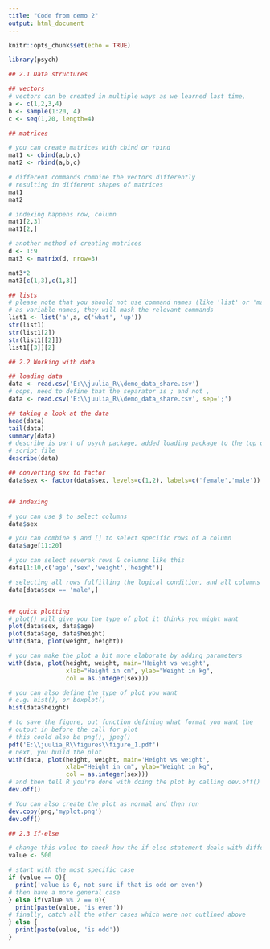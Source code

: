 ```yaml
---
title: "Code from demo 2"
output: html_document
---
```


```r
knitr::opts_chunk$set(echo = TRUE)
```
```r
library(psych)

## 2.1 Data structures 

## vectors
# vectors can be created in multiple ways as we learned last time, 
a <- c(1,2,3,4)
b <- sample(1:20, 4)
c <- seq(1,20, length=4)

## matrices

# you can create matrices with cbind or rbind
mat1 <- cbind(a,b,c)
mat2 <- rbind(a,b,c)

# different commands combine the vectors differently
# resulting in different shapes of matrices
mat1
mat2 

# indexing happens row, column
mat1[2,3]
mat1[2,]

# another method of creating matrices
d <- 1:9
mat3 <- matrix(d, nrow=3)

mat3*2
mat3[c(1,3),c(1,3)]

## lists
# please note that you should not use command names (like 'list' or 'matrix') 
# as variable names, they will mask the relevant commands
list1 <- list('a',a, c('what', 'up'))
str(list1)
str(list1[2])
str(list1[[2]])
list1[[3]][2]

## 2.2 Working with data

## loading data
data <- read.csv('E:\\juulia_R\\demo_data_share.csv')
# oops, need to define that the separator is ; and not ,
data <- read.csv('E:\\juulia_R\\demo_data_share.csv', sep=';')

## taking a look at the data
head(data)
tail(data)
summary(data)
# describe is part of psych package, added loading package to the top of the 
# script file 
describe(data)

## converting sex to factor
data$sex <- factor(data$sex, levels=c(1,2), labels=c('female','male'))


## indexing

# you can use $ to select columns
data$sex

# you can combine $ and [] to select specific rows of a column
data$age[11:20]

# you can select severak rows & columns like this
data[1:10,c('age','sex','weight','height')]

# selecting all rows fulfilling the logical condition, and all columns for those
data[data$sex == 'male',]


## quick plotting
# plot() will give you the type of plot it thinks you might want
plot(data$sex, data$age)
plot(data$age, data$height)
with(data, plot(weight, height))

# you can make the plot a bit more elaborate by adding parameters
with(data, plot(height, weight, main='Height vs weight',
                xlab="Height in cm", ylab="Weight in kg",
                col = as.integer(sex)))

# you can also define the type of plot you want
# e.g. hist(), or boxplot()
hist(data$height)

# to save the figure, put function defining what format you want the
# output in before the call for plot
# this could also be png(), jpeg()
pdf('E:\\juulia_R\\figures\\figure_1.pdf')
# next, you build the plot
with(data, plot(height, weight, main='Height vs weight',
                xlab="Height in cm", ylab="Weight in kg",
                col = as.integer(sex)))
# and then tell R you're done with doing the plot by calling dev.off()
dev.off()

# You can also create the plot as normal and then run
dev.copy(png,'myplot.png')
dev.off()

## 2.3 If-else

# change this value to check how the if-else statement deals with different values
value <- 500

# start with the most specific case
if (value == 0){
  print('value is 0, not sure if that is odd or even')
# then have a more general case
} else if(value %% 2 == 0){
  print(paste(value, 'is even'))
# finally, catch all the other cases which were not outlined above
} else {
  print(paste(value, 'is odd'))
}
```
